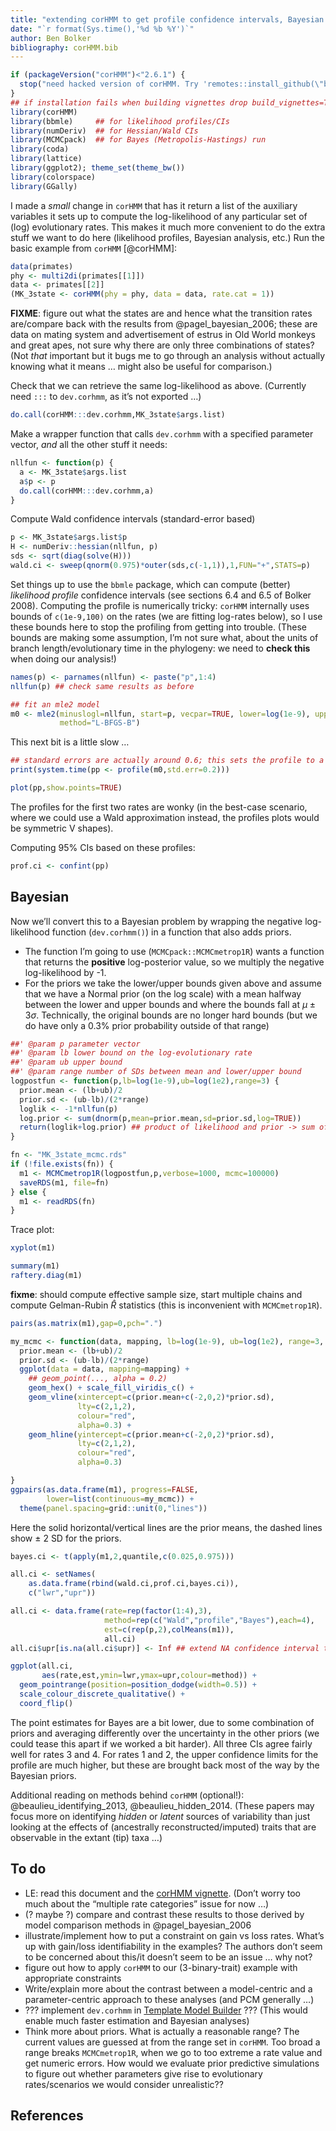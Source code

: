 ```yaml
---
title: "extending corHMM to get profile confidence intervals, Bayesian credible intervals, etc."
date: "`r format(Sys.time(),'%d %b %Y')`"
author: Ben Bolker
bibliography: corHMM.bib
---
```


```r
if (packageVersion("corHMM")<"2.6.1") {
  stop("need hacked version of corHMM. Try 'remotes::install_github(\"bbolker/corHMM\", build_vignettes=TRUE)'")
}
## if installation fails when building vignettes drop build_vignettes=TRUE (default is FALSE)
library(corHMM)
library(bbmle)     ## for likelihood profiles/CIs
library(numDeriv)  ## for Hessian/Wald CIs
library(MCMCpack)  ## for Bayes (Metropolis-Hastings) run
library(coda)
library(lattice)
library(ggplot2); theme_set(theme_bw())
library(colorspace)
library(GGally)
```

I made a *small* change in `corHMM` that has it return a list of the auxiliary variables it sets up
to compute the log-likelihood of any particular set of (log) evolutionary rates. This makes it much
more convenient to do the extra stuff we want to do here (likelihood profiles, Bayesian analysis, etc.)
Run the basic example from `corHMM` [@corHMM]:

```r
data(primates)
phy <- multi2di(primates[[1]])
data <- primates[[2]]
(MK_3state <- corHMM(phy = phy, data = data, rate.cat = 1))
```

**FIXME**: figure out what the states are and hence what the transition rates are/compare back
with the results from @pagel_bayesian_2006; these are data on mating system and
advertisement of estrus in Old World monkeys and great apes, not sure why there are only three combinations
of states? (Not *that* important but it bugs me to go through an analysis without actually knowing what it means ... might also be useful for comparison.)

Check that we can retrieve the same log-likelihood as above.
(Currently need `:::` to `dev.corhmm`, as it's not exported ...)

```r
do.call(corHMM:::dev.corhmm,MK_3state$args.list)
```

Make a wrapper function that calls `dev.corhmm` with a specified parameter vector,
*and* all the other stuff it needs:

```r
nllfun <- function(p) {
  a <- MK_3state$args.list
  a$p <- p
  do.call(corHMM:::dev.corhmm,a)
}
```

Compute Wald confidence intervals (standard-error based)

```r
p <- MK_3state$args.list$p
H <- numDeriv::hessian(nllfun, p)
sds <- sqrt(diag(solve(H)))
wald.ci <- sweep(qnorm(0.975)*outer(sds,c(-1,1)),1,FUN="+",STATS=p)
```

Set things up to use the `bbmle` package, which can compute (better) *likelihood profile* confidence intervals (see sections 6.4 and 6.5 of Bolker 2008). Computing the profile is numerically tricky: `corHMM` internally uses bounds of `c(1e-9,100)` on the rates (we are fitting log-rates below), so I use these bounds here to stop the profiling from getting into trouble. (These bounds are making some assumption, I'm not sure what, about the units of branch length/evolutionary time in the phylogeny: we need to **check this** when doing our analysis!)

```r
names(p) <- parnames(nllfun) <- paste("p",1:4)
nllfun(p) ## check same results as before

## fit an mle2 model
m0 <- mle2(minuslogl=nllfun, start=p, vecpar=TRUE, lower=log(1e-9), upper=log(100),
           method="L-BFGS-B")
```

This next bit is a little slow ...
```r
## standard errors are actually around 0.6; this sets the profile to a finer resolution
print(system.time(pp <- profile(m0,std.err=0.2)))
```

```r
plot(pp,show.points=TRUE)
```

The profiles for the first two rates are wonky (in the best-case scenario, where we could use a Wald approximation instead, the profiles plots would be symmetric V shapes).

Computing 95% CIs based on these profiles:

```r
prof.ci <- confint(pp)
```

## Bayesian

Now we'll convert this to a Bayesian problem by wrapping the negative log-likelihood function
(`dev.corhmm()`) in a function that also adds priors.

- The function I'm going to use (`MCMCpack::MCMCmetrop1R`) wants a function that returns
the **positive** log-posterior value, so we multiply the negative log-likelihood by -1.
- For the priors we take the lower/upper bounds given above and assume that we have a Normal prior (on the log scale) with a mean halfway between the lower and upper bounds and where the bounds fall at $\mu \pm 3\sigma$. Technically, the original bounds are no longer hard bounds (but we do have only a 0.3% prior probability outside of that range)

```r
##' @param p parameter vector
##' @param lb lower bound on the log-evolutionary rate
##' @param ub upper bound
##' @param range number of SDs between mean and lower/upper bound
logpostfun <- function(p,lb=log(1e-9),ub=log(1e2),range=3) {
  prior.mean <- (lb+ub)/2
  prior.sd <- (ub-lb)/(2*range)
  loglik <- -1*nllfun(p)
  log.prior <- sum(dnorm(p,mean=prior.mean,sd=prior.sd,log=TRUE))
  return(loglik+log.prior) ## product of likelihood and prior -> sum of LL and log-prior
}
```

```r
fn <- "MK_3state_mcmc.rds"
if (!file.exists(fn)) {
  m1 <- MCMCmetrop1R(logpostfun,p,verbose=1000, mcmc=100000)
  saveRDS(m1, file=fn)
} else {
  m1 <- readRDS(fn)
}
```

Trace plot:

```r
xyplot(m1)
```

```r
summary(m1)
raftery.diag(m1)
```

**fixme**: should compute effective sample size, start multiple chains and compute Gelman-Rubin $\hat R$ statistics (this is inconvenient with `MCMCmetrop1R`).

```r
pairs(as.matrix(m1),gap=0,pch=".")
```

```r

my_mcmc <- function(data, mapping, lb=log(1e-9), ub=log(1e2), range=3, ...) {
  prior.mean <- (lb+ub)/2
  prior.sd <- (ub-lb)/(2*range)
  ggplot(data = data, mapping=mapping) +
    ## geom_point(..., alpha = 0.2)
    geom_hex() + scale_fill_viridis_c() +
    geom_vline(xintercept=c(prior.mean+c(-2,0,2)*prior.sd),
               lty=c(2,1,2),
               colour="red",
               alpha=0.3) +
    geom_hline(yintercept=c(prior.mean+c(-2,0,2)*prior.sd),
               lty=c(2,1,2),
               colour="red",
               alpha=0.3)

}
ggpairs(as.data.frame(m1), progress=FALSE,
        lower=list(continuous=my_mcmc)) +
  theme(panel.spacing=grid::unit(0,"lines"))
```

Here the solid horizontal/vertical lines are the prior means, the dashed lines show ± 2 SD for the priors.

```r
bayes.ci <- t(apply(m1,2,quantile,c(0.025,0.975)))
```
```r
all.ci <- setNames(
    as.data.frame(rbind(wald.ci,prof.ci,bayes.ci)),
    c("lwr","upr"))

all.ci <- data.frame(rate=rep(factor(1:4),3),
                     method=rep(c("Wald","profile","Bayes"),each=4),
                     est=c(rep(p,2),colMeans(m1)),
                     all.ci)
all.ci$upr[is.na(all.ci$upr)] <- Inf ## extend NA confidence interval to limit of graph

ggplot(all.ci,
       aes(rate,est,ymin=lwr,ymax=upr,colour=method)) +
  geom_pointrange(position=position_dodge(width=0.5)) +
  scale_colour_discrete_qualitative() +
  coord_flip()
```                     

The point estimates for Bayes are a bit lower, due to some combination of priors
and averaging differently over the uncertainty in the other priors (we could tease
this apart if we worked a bit harder). All three CIs agree fairly well for rates 3 and 4.
For rates 1 and 2, the upper confidence limits for the profile are much higher, but these
are brought back most of the way by the Bayesian priors.

Additional reading on methods behind `corHMM` (optional!): @beaulieu_identifying_2013, @beaulieu_hidden_2014. (These
papers may focus more on identifying *hidden* or *latent* sources of variability than just looking at the effects
of (ancestrally reconstructed/imputed) traits that are observable in the extant (tip) taxa ...)

## To do

- LE: read this document and the [corHMM vignette](https://cran.r-project.org/web/packages/corHMM/vignettes/corHMMv2.1-vignette.pdf). (Don't worry too much about the "multiple rate categories" issue for now ...)
- (? maybe ?) compare and contrast these results to those derived by model comparison methods in @pagel_bayesian_2006 
- illustrate/implement how to put a constraint on gain vs loss rates. What's up with gain/loss identifiability in the examples? The authors don't seem to be concerned about this/it doesn't seem to be an issue ... why not?
- figure out how to apply `corHMM` to our (3-binary-trait) example with appropriate constraints
- Write/explain more about the contrast between a model-centric and a parameter-centric approach to these analyses (and PCM generally ...)
- ??? implement `dev.corhmm` in [Template Model Builder](https://kaskr.github.io/adcomp/Introduction.html) ??? (This would enable much faster estimation and Bayesian analyses)
- Think more about priors. What is actually a reasonable range? The current values are guessed at from the range set in `corHMM`. Too broad a range breaks `MCMCmetrop1R`, when we go to too extreme a rate value and get numeric errors.  How would we evaluate prior predictive simulations to figure out whether parameters give rise to evolutionary rates/scenarios we would consider unrealistic??


## References
